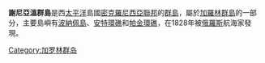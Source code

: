 {{Infobox islands
| name             = 謝尼亞溫群島
| native name      = Senyavin Islands
| native name link = 英语
| native name lang = en
| nickname         = 
| image name       = Senyavin island (FSM).jpg
| image caption    = Senyavin Islands (Pohnpei/Ponape plus two neighboring atolls)
| image map        = 
| map caption      = 
| coordinates      = {{Coord|6|50|N|158|08|E|type:isle|display=inline,title}}
| location         = [[太平洋|西太平洋]]
| archipelago      = [[加羅林群島|加羅林群島]]
| total islands    = 3
| major islands    = [[波納佩島|波納佩島]]、[[安特环礁|安特环礁]]、[[帕金环礁|帕金环礁]]
| area km2         = 337
| coastline km     = 
| elevation m      = 782
| highest mount    = Mount Nanlaud
| country          = [[密克羅尼西亞聯邦|密克羅尼西亞聯邦]]
| country admin divisions title      = 州
| country admin divisions            = [[波納佩州|波納佩州]]
| country largest city               = [[科洛尼亚_(波纳佩州)|科洛尼亞]]
| country largest city population    = 6,000
| population       = 34,000
| population as of = 
| density km2      = 
| languages        = 
| ethnic groups    = 
| timezone1        = [[UTC|UTC]]
| utc_offset1      = +11
}}
'''謝尼亞溫群島'''是西[[太平洋|太平洋]]島國[[密克羅尼西亞聯邦|密克羅尼西亞聯邦]]的[[群島|群島]]，屬於[[加羅林群島|加羅林群島]]的一部分，主要島嶼有[[波納佩島|波納佩島]]、[[安特環礁|安特環礁]]和[[帕金環礁|帕金環礁]]，在1828年被[[俄羅斯|俄羅斯]]航海家發現。

{{Micronesia-stub}}
[[Category:加罗林群岛|Category:加罗林群岛]]